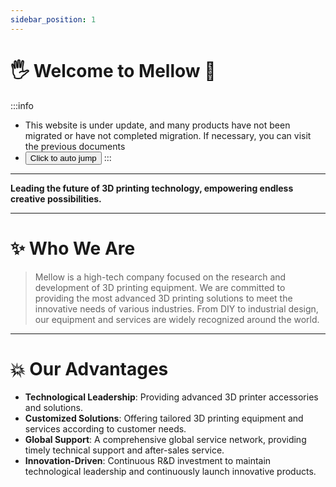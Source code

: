 ```yaml
---
sidebar_position: 1
---
```





# 🖐 Welcome to Mellow 🎉️

:::info
* This website is under update, and many products have not been migrated or have not completed migration. If necessary, you can visit the previous documents
* <Button variant="contained" disableElevation component="a" rel="noopener" href="https://mellow-old.klipper.cn/#/">Click to auto jump</Button>
:::
---

**Leading the future of 3D printing technology, empowering endless creative possibilities.**

---

# ✨ Who We Are

> Mellow is a high-tech company focused on the research and development of 3D printing equipment.
> We are committed to providing the most advanced 3D printing solutions to meet the innovative needs of various industries.
> From DIY to industrial design, our equipment and services are widely recognized around the world.

---

# 💥 Our Advantages

- **Technological Leadership**: Providing advanced 3D printer accessories and solutions.
- **Customized Solutions**: Offering tailored 3D printing equipment and services according to customer needs.
- **Global Support**: A comprehensive global service network, providing timely technical support and after-sales service.
- **Innovation-Driven**: Continuous R&D investment to maintain technological leadership and continuously launch innovative products.



